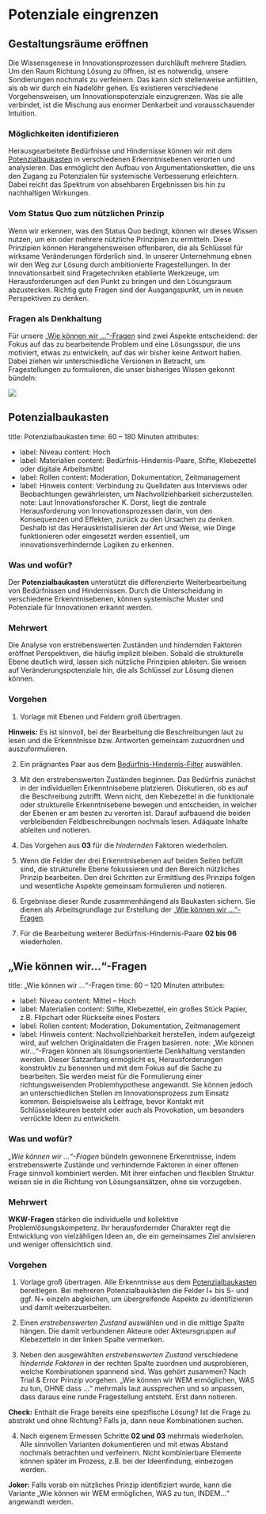 

# Potenziale eingrenzen

## Gestaltungsräume eröffnen

Die Wissensgenese in Innovationsprozessen durchläuft mehrere Stadien. Um den Raum Richtung Lösung zu öffnen, ist es notwendig, unsere Sondierungen nochmals zu verfeinern. Das kann sich stellenweise anfühlen, als ob wir durch ein Nadelöhr gehen. Es existieren verschiedene Vorgehensweisen, um Innovationspotenziale einzugrenzen. Was sie alle verbindet, ist die Mischung aus enormer Denkarbeit und vorausschauender Intuition.

### Möglichkeiten identifizieren

Herausgearbeitete Bedürfnisse und Hindernisse können wir mit dem [Potenzialbaukasten](#potenzialbaukasten) in verschiedenen Erkenntnisebenen verorten und analysieren. Das ermöglicht den Aufbau von Argumentationsketten, die uns den Zugang zu Potenzialen für systemische Verbesserung erleichtern. Dabei reicht das Spektrum von absehbaren Ergebnissen bis hin zu nachhaltigen Wirkungen.

### Vom Status Quo zum nützlichen Prinzip

Wenn wir erkennen, was den Status Quo bedingt, können wir dieses Wissen nutzen, um ein oder mehrere nützliche Prinzipien zu ermitteln. Diese Prinzipien können Herangehensweisen offenbaren, die als Schlüssel für wirksame Veränderungen förderlich sind.
In unserer Unternehmung ebnen wir den Weg zur Lösung durch ambitionierte Fragestellungen. In der Innovationsarbeit sind Fragetechniken etablierte Werkzeuge, um Herausforderungen auf den Punkt zu bringen und den Lösungsraum abzustecken. Richtig gute Fragen sind der Ausgangspunkt, um in neuen Perspektiven zu denken.

### Fragen als Denkhaltung

Für unsere [„Wie können wir ...“-Fragen](#wie-können-wir-fragen) sind zwei Aspekte entscheidend: der Fokus auf das zu bearbeitende Problem und eine Lösungsspur, die uns motiviert, etwas zu entwickeln, auf das wir bisher keine Antwort haben. Dabei ziehen wir unterschiedliche Versionen in Betracht, um Fragestellungen zu formulieren, die unser bisheriges Wissen gekonnt bündeln:

<img src=/img/03_line_graph.svg/>

## Potenzialbaukasten


title: Potenzialbaukasten
time: 60 – 180 Minuten
attributes:
  - label: Niveau
    content: Hoch
  - label: Materialien
    content: Bedürfnis-Hindernis-Paare, Stifte, Klebezettel oder digitale Arbeitsmittel
  - label: Rollen
    content: Moderation, Dokumentation, Zeitmanagement
  - label: Hinweis
    content: Verbindung zu Quelldaten aus Interviews oder Beobachtungen gewährleisten, um Nachvollziehbarkeit sicherzustellen.
note: Laut Innovationsforscher K. Dorst, liegt die zentrale Herausforderung von Innovationsprozessen darin, von den Konsequenzen und Effekten, zurück zu den Ursachen zu denken. Deshalb ist das Herauskristallisieren der Art und Weise, wie Dinge funktionieren oder eingesetzt werden essentiell, um innovationsverhindernde Logiken zu erkennen.


### Was und wofür?

Der **Potenzialbaukasten** unterstützt die differenzierte Weiterbearbeitung von Bedürfnissen und Hindernissen. Durch die Unterscheidung in verschiedene Erkenntnisebenen, können systemische Muster und Potenziale für Innovationen erkannt werden.

### Mehrwert

Die Analyse von erstrebenswerten Zuständen und hindernden Faktoren eröffnet Perspektiven, die häufig implizit bleiben. Sobald die strukturelle Ebene deutlich wird, lassen sich nützliche Prinzipien ableiten. Sie weisen auf Veränderungspotenziale hin, die als Schlüssel zur Lösung dienen können.
### Vorgehen

1. Vorlage mit Ebenen und Feldern groß übertragen.


<b>Hinweis:</b> Es ist sinnvoll, bei der Bearbeitung die Beschreibungen laut
zu lesen und die Erkenntnisse bzw. Antworten gemeinsam zuzuordnen und
auszuformulieren.


2. Ein prägnantes Paar aus dem [Bedürfnis-Hindernis-Filter](#bedürfnis-hindernis-filter) auswählen.

3. Mit den erstrebenswerten Zuständen beginnen. Das Bedürfnis zunächst in der individuellen Erkenntnisebene platzieren. Diskutieren, ob es auf die Beschreibung zutrifft. Wenn nicht, den Klebezettel in die funktionale oder strukturelle Erkenntnisebene bewegen und entscheiden, in welcher der Ebenen er am besten zu verorten ist. Darauf aufbauend die beiden verbleibenden Feldbeschreibungen nochmals lesen. Adäquate Inhalte ableiten und notieren.

4. Das Vorgehen aus **03** für die _hindernden_ Faktoren wiederholen.

5. Wenn die Felder der drei Erkenntnisebenen auf beiden Seiten befüllt sind, die strukturelle Ebene fokussieren und den Bereich nützliches Prinzip bearbeiten. Den drei Schritten zur Ermittlung des Prinzips folgen und wesentliche Aspekte gemeinsam formulieren und notieren.

6. Ergebnisse dieser Runde zusammenhängend als Baukasten sichern. Sie dienen als Arbeitsgrundlage zur Erstellung der [„Wie können wir ...“-Fragen](#wie-können-wir-fragen).

7. Für die Bearbeitung weiterer Bedürfnis-Hindernis-Paare **02 bis 06** wiederholen.

## „Wie können wir...“­-Fragen


title: „Wie können wir ...“­-Fragen
time: 60 – 120 Minuten
attributes:
  - label: Niveau
    content: Mittel – Hoch
  - label: Materialien
    content: Stifte, Klebezettel, ein großes Stück Papier, z.B. Flipchart oder Rückseite eines Posters
  - label: Rollen
    content: Moderation, Dokumentation, Zeitmanagement
  - label: Hinweis
    content: Nachvollziehbarkeit herstellen, indem aufgezeigt wird, auf welchen Originaldaten die Fragen basieren.
note: „Wie können wir…“-Fragen können als lösungsorientierte Denkhaltung verstanden werden. Dieser Satzanfang ermöglicht es, Herausforderungen konstruktiv zu benennen und mit dem Fokus auf die Sache zu bearbeiten. Sie werden meist für die Formulierung einer richtungsweisenden Problemhypothese angewandt. Sie können jedoch an unterschiedlichen Stellen im Innovationsprozess zum Einsatz kommen. Beispielsweise als Leitfrage, bevor Kontakt mit Schlüsselakteuren besteht oder auch als Provokation, um besonders verrückte Ideen zu entwickeln.


### Was und wofür?

_„Wie können wir ...“-Fragen_ bündeln gewonnene Erkenntnisse, indem erstrebenswerte Zustände und verhindernde Faktoren in einer offenen Frage sinnvoll kombiniert werden. Mit ihrer einfachen und flexiblen Struktur weisen sie in die Richtung von Lösungs­ansätzen, ohne sie vorzugeben.

### Mehrwert

**WKW-Fragen** stärken die individuelle und kollektive Problemlösungskompetenz. Ihr herausfordernder Charakter regt die Entwicklung von vielzähligen Ideen an, die ein gemeinsames Ziel anvisieren und weniger offensichtlich sind.

### Vorgehen

1. Vorlage groß übertragen. Alle Erkenntnisse aus dem [Potenzialbaukasten](#potenzialbaukasten) bereitlegen. Bei mehreren Potenzialbaukästen die Felder I+ bis S- und ggf. N+ einzeln abgleichen, um übergreifende Aspekte zu identifizieren und damit weiterzuarbeiten.

2. Einen _erstrebenswerten Zustand_ auswählen und in die mittige Spalte hängen. Die damit verbundenen Akteure oder Akteursgruppen auf Klebezetteln in der linken Spalte vermerken.

3. Neben den ausgewählten _erstrebenswerten Zustand_ verschiedene _hindernde Faktoren_ in der rechten Spalte zuordnen und ausprobieren, welche Kombinationen spannend sind. Was gehört zusammen? Nach Trial & Error Prinzip vorgehen. „Wie können wir WEM ermöglichen, WAS zu tun, OHNE dass ...“ mehrmals laut aussprechen und so anpassen, dass daraus eine runde Fragestellung entsteht. Erst dann notieren.


<b>Check:</b> Enthält die Frage bereits eine spezifische Lösung? Ist die Frage
zu abstrakt und ohne Richtung? Falls ja, dann neue Kombinationen suchen.


4. Nach eigenem Ermessen Schritte **02 und 03** mehrmals wiederholen. Alle sinnvollen Varianten dokumentieren und mit etwas Abstand nochmals betrachten und verfeinern. Nicht kombinierbare Elemente können später im Prozess, z.B. bei der Ideenfindung, einbezogen werden.


<b>Joker:</b> Falls vorab ein nützliches Prinzip identifiziert wurde, kann die Variante „Wie können wir WEM ermöglichen, WAS zu tun, INDEM…“ angewandt werden.

